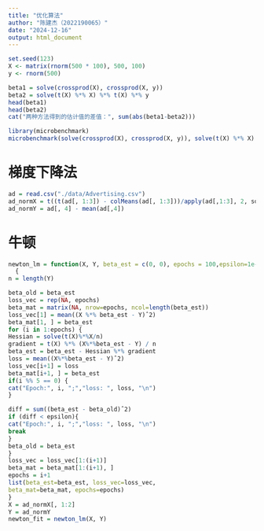 ---
title: "优化算法"
author: "陈建杰（2022190065）"
date: "2024-12-16"
output: html_document
---

```{r}
set.seed(123)
X <- matrix(rnorm(500 * 100), 500, 100)
y <- rnorm(500)

```

```{r}
beta1 = solve(crossprod(X), crossprod(X, y))
beta2 = solve(t(X) %*% X) %*% t(X) %*% y
head(beta1)
head(beta2)
cat("两种方法得到的估计值的差值：", sum(abs(beta1-beta2)))
```

```{r}
library(microbenchmark)
microbenchmark(solve(crossprod(X), crossprod(X, y)), solve(t(X) %*% X) %*% t(X) %*% y)

```

# 梯度下降法

```{r}
ad = read.csv("./data/Advertising.csv")
ad_normX = t((t(ad[, 1:3]) - colMeans(ad[, 1:3]))/apply(ad[,1:3], 2, sd))
ad_normY = ad[, 4] - mean(ad[,4])
```


# 牛顿
```{r}
newton_lm = function(X, Y, beta_est = c(0, 0), epochs = 100,epsilon=1e-8)
  {
n = length(Y)

beta_old = beta_est
loss_vec = rep(NA, epochs)
beta_mat = matrix(NA, nrow=epochs, ncol=length(beta_est))
loss_vec[1] = mean((X %*% beta_est - Y)ˆ2)
beta_mat[1, ] = beta_est
for (i in 1:epochs) {
Hessian = solve(t(X)%*%X/n)
gradient = t(X) %*% (X%*%beta_est - Y) / n
beta_est = beta_est - Hessian %*% gradient
loss = mean((X%*%beta_est - Y)ˆ2)
loss_vec[i+1] = loss
beta_mat[i+1, ] = beta_est
if(i %% 5 == 0) {
cat("Epoch:", i, ";","loss: ", loss, "\n")
}

diff = sum((beta_est - beta_old)ˆ2)
if (diff < epsilon){
cat("Epoch:", i, ";","loss: ", loss, "\n")
break
}
beta_old = beta_est
}
loss_vec = loss_vec[1:(i+1)]
beta_mat = beta_mat[1:(i+1), ]
epochs = i+1
list(beta_est=beta_est, loss_vec=loss_vec,
beta_mat=beta_mat, epochs=epochs)
}
X = ad_normX[, 1:2]
Y = ad_normY
newton_fit = newton_lm(X, Y)


```